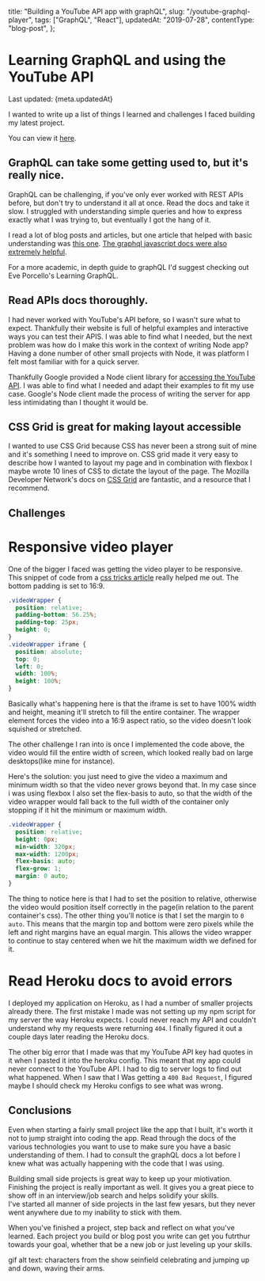   title: "Building a YouTube API app with graphQL",
  slug: "/youtube-graphql-player",
  tags: ["GraphQL", "React"],
  updatedAt: "2019-07-28",
  contentType: "blog-post",
};

# Learning GraphQL and using the YouTube API

<p> Last updated: {meta.updatedAt}</p>

I wanted to write up a list of things I learned and challenges I faced building my latest project.

You can view it [here](https://lofi-hiphop-videos.herokuapp.com/).

## GraphQL can take some getting used to, but it's really nice.

GraphQL can be challenging, if you've only ever worked with REST APIs before, but don't try to understand it all at once.
Read the docs and take it slow. I struggled with understanding simple queries and how to express exactly what I was trying to, but eventually I got the hang of it.

I read a lot of blog posts and articles, but one article that helped with
basic understanding was [this one](https://www.robinwieruch.de/react-with-graphql-tutorial/).
[The graphql javascript docs were also extremely helpful](https://graphql.org/graphql-js/).

For a more academic, in depth guide to graphQL I'd suggest checking out Eve Porcello's Learning GraphQL.

## Read APIs docs thoroughly.

I had never worked with YouTube's API before, so I wasn't sure what to expect.
Thankfully their website is full of helpful examples and interactive ways you can test their APIS.
I was able to find what I needed, but the next problem was how do I make this work in the context of writing Node app?
Having a done number of other small projects with Node, it was platform I felt most familiar with for a quick server.

Thankfully Google provided a Node client library for [accessing the YouTube API](https://github.com/googleapis/google-api-nodejs-client).
I was able to find what I needed and adapt their examples to fit my use case. Google's Node client made the process of writing the server for app less intimidating than I thought it would be.

## CSS Grid is great for making layout accessible

I wanted to use CSS Grid because CSS has never been a strong suit of mine and it's something I need to improve on. CSS grid made it very easy to describe
how I wanted to layout my page and in combination with flexbox I maybe wrote 10 lines of CSS to dictate the layout of the page. The Mozilla Developer Network's docs on [CSS Grid]() are fantastic, and a resource that I recommend.

## Challenges

# Responsive video player

One of the bigger I faced was getting the video player to be responsive.
This snippet of code from a [css tricks article](https://css-tricks.com/NetMag/FluidWidthVideo/Article-FluidWidthVideo.php) really helped me out.
The bottom padding is set to 16:9.

```css
.videoWrapper {
  position: relative;
  padding-bottom: 56.25%;
  padding-top: 25px;
  height: 0;
}
.videoWrapper iframe {
  position: absolute;
  top: 0;
  left: 0;
  width: 100%;
  height: 100%;
}
```

Basically what's happening here is that the iframe is set to have 100% width and height, meaning it'll stretch to fill the entire container.
The wrapper element forces the video into a 16:9 aspect ratio, so the video doesn't look squished or stretched.

The other challenge I ran into is once I implemented the code above, the video would fill the entire width of screen, which looked really bad on large desktops(like mine for instance).

Here's the solution: you just need to give the video a maximum and minimum width so that the video never grows beyond that.
In my case since i was using flexbox I also set the flex-basis to auto, so that the width of the video wrapper would fall
back to the full width of the container only stopping if it hit the minimum or maximum width.

```css
.videoWrapper {
  position: relative;
  height: 0px;
  min-width: 320px;
  max-width: 1200px;
  flex-basis: auto;
  flex-grow: 1;
  margin: 0 auto;
}
```

The thing to notice here is that I had to set the position to relative, otherwise the video would position itself correctly in the page(in relation to the parent container's css).
The other thing you'll notice is that I set the margin to `0 auto`. This means that the margin top and bottom were zero pixels while the left and right margins have an equal margin.
This allows the video wrapper to continue to stay centered when we hit the maximum width we defined for it.

# Read Heroku docs to avoid errors

I deployed my application on Heroku, as I had a number of smaller projects already there. The first mistake I made was not setting up my npm script for my server the way Heroku expects. I could never reach my API and couldn't understand why my requests were returning `404`. I finally figured it out a couple days later reading the Heroku docs.

The other big error that I made was that my YouTube API key had quotes in it when I pasted it into the heroku config. This meant that my app could never connect to the YouTube API. I had to dig to server logs to find out what happened. When I saw that I Was getting a `400 Bad Request`, I figured maybe I should check my Heroku configs to see what was wrong.

## Conclusions

Even when starting a fairly small project like the app that I built, it's worth it not to jump straight into coding the app. Read through the docs of the various technologies you want to use to make sure you have a basic understanding of them.
I had to consult the graphQL docs a lot before I knew what was actually happening with the code that I was using.

Building small side projects is great way to keep up your miotivation. Finishing the project is really important as well. It gives you a great piece to show off in an interview/job search and helps solidify your skills.  
I've started all manner of side projects in the last few yesars, but they never went anywhere due to my inability to stick with them.

When you've finished a project, step back and reflect on what you've learned.
Each project you build or blog post you write can get you futrthur towards your goal, whether that be a new job or just leveling up your skills.

gif alt text: characters from the show seinfield celebrating and jumping up and down, waving their arms.

<GifPlayerWrapper props="https://media.giphy.com/media/12UlfHpF05ielO/source.gif" />
